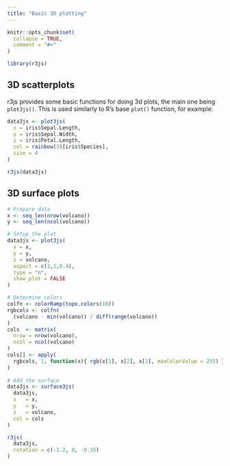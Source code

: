 ```yaml
---
title: "Basic 3D plotting"
---
```


```r
knitr::opts_chunk$set(
  collapse = TRUE,
  comment = "#>"
)
```

```r
library(r3js)
```

## 3D scatterplots
r3js provides some basic functions for doing 3d plots, the main one being `plot3js()`. This is used similarly to R's 
base `plot()` function, for example:

```r
data3js <- plot3js(
  x = iris$Sepal.Length,
  y = iris$Sepal.Width,
  z = iris$Petal.Length,
  col = rainbow(3)[iris$Species],
  size = 4
)

r3js(data3js)
```

## 3D surface plots
```r
# Prepare data
x <- seq_len(nrow(volcano))
y <- seq_len(ncol(volcano))

# Setup the plot
data3js <- plot3js(
  x = x,
  y = y,
  z = volcano,
  aspect = c(1,1,0.4),
  type = "n",
  show_plot = FALSE
)

# Determine colors
colfn <- colorRamp(topo.colors(10))
rgbcols <- colfn(
  (volcano - min(volcano)) / diff(range(volcano))
)
cols  <- matrix(
  nrow = nrow(volcano),
  ncol = ncol(volcano)
)
cols[] <- apply(
  rgbcols, 1, function(x){ rgb(x[1], x[2], x[2], maxColorValue = 255) }
)
  
# Add the surface
data3js <- surface3js(
  data3js,
  x   = x,
  y   = y,
  z   = volcano,
  col = cols
)

r3js(
  data3js,
  rotation = c(-1.2, 0, -0.35)
)
```
